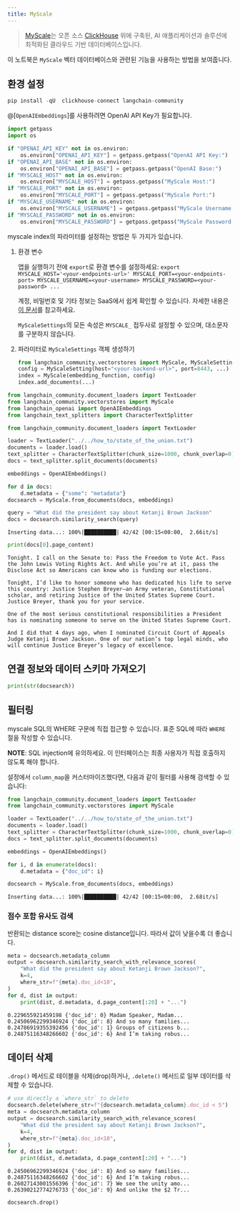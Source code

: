```yaml
---
title: MyScale
---
```


>[MyScale](https://docs.myscale.com/en/overview/)는 오픈 소스 [ClickHouse](https://github.com/ClickHouse/ClickHouse) 위에 구축된, AI 애플리케이션과 솔루션에 최적화된 클라우드 기반 데이터베이스입니다.

이 노트북은 `MyScale` 벡터 데이터베이스와 관련된 기능을 사용하는 방법을 보여줍니다.

## 환경 설정

```python
pip install -qU  clickhouse-connect langchain-community
```

@[`OpenAIEmbeddings`]를 사용하려면 OpenAI API Key가 필요합니다.

```python
import getpass
import os

if "OPENAI_API_KEY" not in os.environ:
    os.environ["OPENAI_API_KEY"] = getpass.getpass("OpenAI API Key:")
if "OPENAI_API_BASE" not in os.environ:
    os.environ["OPENAI_API_BASE"] = getpass.getpass("OpenAI Base:")
if "MYSCALE_HOST" not in os.environ:
    os.environ["MYSCALE_HOST"] = getpass.getpass("MyScale Host:")
if "MYSCALE_PORT" not in os.environ:
    os.environ["MYSCALE_PORT"] = getpass.getpass("MyScale Port:")
if "MYSCALE_USERNAME" not in os.environ:
    os.environ["MYSCALE_USERNAME"] = getpass.getpass("MyScale Username:")
if "MYSCALE_PASSWORD" not in os.environ:
    os.environ["MYSCALE_PASSWORD"] = getpass.getpass("MyScale Password:")
```

myscale index의 파라미터를 설정하는 방법은 두 가지가 있습니다.

1. 환경 변수

    앱을 실행하기 전에 `export`로 환경 변수를 설정하세요:
        `export MYSCALE_HOST='<your-endpoints-url>' MYSCALE_PORT=<your-endpoints-port> MYSCALE_USERNAME=<your-username> MYSCALE_PASSWORD=<your-password> ...`

    계정, 비밀번호 및 기타 정보는 SaaS에서 쉽게 확인할 수 있습니다. 자세한 내용은 [이 문서](https://docs.myscale.com/en/cluster-management/)를 참고하세요.

    `MyScaleSettings`의 모든 속성은 `MYSCALE_` 접두사로 설정할 수 있으며, 대소문자를 구분하지 않습니다.

2. 파라미터로 `MyScaleSettings` 객체 생성하기

    ```python
    from langchain_community.vectorstores import MyScale, MyScaleSettings
    config = MyScaleSetting(host="<your-backend-url>", port=8443, ...)
    index = MyScale(embedding_function, config)
    index.add_documents(...)
    ```

```python
from langchain_community.document_loaders import TextLoader
from langchain_community.vectorstores import MyScale
from langchain_openai import OpenAIEmbeddings
from langchain_text_splitters import CharacterTextSplitter
```

```python
from langchain_community.document_loaders import TextLoader

loader = TextLoader("../../how_to/state_of_the_union.txt")
documents = loader.load()
text_splitter = CharacterTextSplitter(chunk_size=1000, chunk_overlap=0)
docs = text_splitter.split_documents(documents)

embeddings = OpenAIEmbeddings()
```

```python
for d in docs:
    d.metadata = {"some": "metadata"}
docsearch = MyScale.from_documents(docs, embeddings)

query = "What did the president say about Ketanji Brown Jackson"
docs = docsearch.similarity_search(query)
```

```output
Inserting data...: 100%|██████████| 42/42 [00:15<00:00,  2.66it/s]
```

```python
print(docs[0].page_content)
```

```output
Tonight. I call on the Senate to: Pass the Freedom to Vote Act. Pass the John Lewis Voting Rights Act. And while you’re at it, pass the Disclose Act so Americans can know who is funding our elections.

Tonight, I’d like to honor someone who has dedicated his life to serve this country: Justice Stephen Breyer—an Army veteran, Constitutional scholar, and retiring Justice of the United States Supreme Court. Justice Breyer, thank you for your service.

One of the most serious constitutional responsibilities a President has is nominating someone to serve on the United States Supreme Court.

And I did that 4 days ago, when I nominated Circuit Court of Appeals Judge Ketanji Brown Jackson. One of our nation’s top legal minds, who will continue Justice Breyer’s legacy of excellence.
```

## 연결 정보와 데이터 스키마 가져오기

```python
print(str(docsearch))
```

## 필터링

myscale SQL의 WHERE 구문에 직접 접근할 수 있습니다. 표준 SQL에 따라 `WHERE` 절을 작성할 수 있습니다.

**NOTE**: SQL injection에 유의하세요. 이 인터페이스는 최종 사용자가 직접 호출하지 않도록 해야 합니다.

설정에서 `column_map`을 커스터마이즈했다면, 다음과 같이 필터를 사용해 검색할 수 있습니다:

```python
from langchain_community.document_loaders import TextLoader
from langchain_community.vectorstores import MyScale

loader = TextLoader("../../how_to/state_of_the_union.txt")
documents = loader.load()
text_splitter = CharacterTextSplitter(chunk_size=1000, chunk_overlap=0)
docs = text_splitter.split_documents(documents)

embeddings = OpenAIEmbeddings()

for i, d in enumerate(docs):
    d.metadata = {"doc_id": i}

docsearch = MyScale.from_documents(docs, embeddings)
```

```output
Inserting data...: 100%|██████████| 42/42 [00:15<00:00,  2.68it/s]
```

### 점수 포함 유사도 검색

반환되는 distance score는 cosine distance입니다. 따라서 값이 낮을수록 더 좋습니다.

```python
meta = docsearch.metadata_column
output = docsearch.similarity_search_with_relevance_scores(
    "What did the president say about Ketanji Brown Jackson?",
    k=4,
    where_str=f"{meta}.doc_id<10",
)
for d, dist in output:
    print(dist, d.metadata, d.page_content[:20] + "...")
```

```output
0.229655921459198 {'doc_id': 0} Madam Speaker, Madam...
0.24506962299346924 {'doc_id': 8} And so many families...
0.24786919355392456 {'doc_id': 1} Groups of citizens b...
0.24875116348266602 {'doc_id': 6} And I’m taking robus...
```

## 데이터 삭제

`.drop()` 메서드로 테이블을 삭제(drop)하거나, `.delete()` 메서드로 일부 데이터를 삭제할 수 있습니다.

```python
# use directly a `where_str` to delete
docsearch.delete(where_str=f"{docsearch.metadata_column}.doc_id < 5")
meta = docsearch.metadata_column
output = docsearch.similarity_search_with_relevance_scores(
    "What did the president say about Ketanji Brown Jackson?",
    k=4,
    where_str=f"{meta}.doc_id<10",
)
for d, dist in output:
    print(dist, d.metadata, d.page_content[:20] + "...")
```

```output
0.24506962299346924 {'doc_id': 8} And so many families...
0.24875116348266602 {'doc_id': 6} And I’m taking robus...
0.26027143001556396 {'doc_id': 7} We see the unity amo...
0.26390212774276733 {'doc_id': 9} And unlike the $2 Tr...
```

```python
docsearch.drop()
```

```python

```